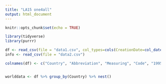 ```yaml
---
title: "LA15 one4all"
output: html_document
---
```


```r
knitr::opts_chunk$set(echo = TRUE)

library(tidyverse)
library(purrr)
```

```r
df <- read_csv(file = "data1.csv", col_types=cols(CreationDate=col_datetime()))
info <- read_csv(file = "data2.csv")

colnames(df) <- c("Country", "Abbreviation", "Measuring", "Code", "1995", "1996", "1997", "1998", "1999", "2001", "2002", "2003", "2004", "2005", "2006", "2007", "2008", "2009", "2010", "2011", "2012", "2013", "2014", "2015", "2016", "2017", "2018", "2019")


worlddata <- df %>% group_by(Country) %>% nest()
```

